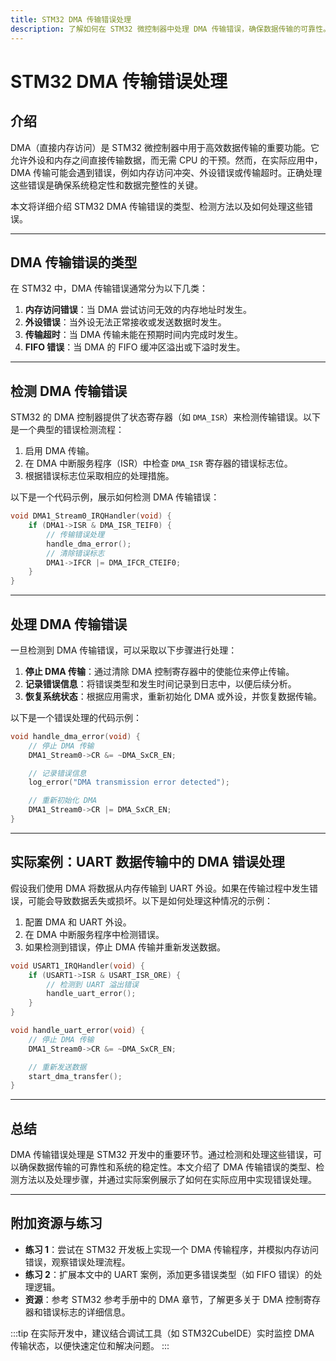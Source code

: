 ```yaml
---
title: STM32 DMA 传输错误处理
description: 了解如何在 STM32 微控制器中处理 DMA 传输错误，确保数据传输的可靠性。
---
```


# STM32 DMA 传输错误处理

## 介绍

DMA（直接内存访问）是 STM32 微控制器中用于高效数据传输的重要功能。它允许外设和内存之间直接传输数据，而无需 CPU 的干预。然而，在实际应用中，DMA 传输可能会遇到错误，例如内存访问冲突、外设错误或传输超时。正确处理这些错误是确保系统稳定性和数据完整性的关键。

本文将详细介绍 STM32 DMA 传输错误的类型、检测方法以及如何处理这些错误。

---

## DMA 传输错误的类型

在 STM32 中，DMA 传输错误通常分为以下几类：

1. **内存访问错误**：当 DMA 尝试访问无效的内存地址时发生。
2. **外设错误**：当外设无法正常接收或发送数据时发生。
3. **传输超时**：当 DMA 传输未能在预期时间内完成时发生。
4. **FIFO 错误**：当 DMA 的 FIFO 缓冲区溢出或下溢时发生。

---

## 检测 DMA 传输错误

STM32 的 DMA 控制器提供了状态寄存器（如 `DMA_ISR`）来检测传输错误。以下是一个典型的错误检测流程：

1. 启用 DMA 传输。
2. 在 DMA 中断服务程序（ISR）中检查 `DMA_ISR` 寄存器的错误标志位。
3. 根据错误标志位采取相应的处理措施。

以下是一个代码示例，展示如何检测 DMA 传输错误：

```c
void DMA1_Stream0_IRQHandler(void) {
    if (DMA1->ISR & DMA_ISR_TEIF0) {
        // 传输错误处理
        handle_dma_error();
        // 清除错误标志
        DMA1->IFCR |= DMA_IFCR_CTEIF0;
    }
}
```

---

## 处理 DMA 传输错误

一旦检测到 DMA 传输错误，可以采取以下步骤进行处理：

1. **停止 DMA 传输**：通过清除 DMA 控制寄存器中的使能位来停止传输。
2. **记录错误信息**：将错误类型和发生时间记录到日志中，以便后续分析。
3. **恢复系统状态**：根据应用需求，重新初始化 DMA 或外设，并恢复数据传输。

以下是一个错误处理的代码示例：

```c
void handle_dma_error(void) {
    // 停止 DMA 传输
    DMA1_Stream0->CR &= ~DMA_SxCR_EN;

    // 记录错误信息
    log_error("DMA transmission error detected");

    // 重新初始化 DMA
    DMA1_Stream0->CR |= DMA_SxCR_EN;
}
```

---

## 实际案例：UART 数据传输中的 DMA 错误处理

假设我们使用 DMA 将数据从内存传输到 UART 外设。如果在传输过程中发生错误，可能会导致数据丢失或损坏。以下是如何处理这种情况的示例：

1. 配置 DMA 和 UART 外设。
2. 在 DMA 中断服务程序中检测错误。
3. 如果检测到错误，停止 DMA 传输并重新发送数据。

```c
void USART1_IRQHandler(void) {
    if (USART1->ISR & USART_ISR_ORE) {
        // 检测到 UART 溢出错误
        handle_uart_error();
    }
}

void handle_uart_error(void) {
    // 停止 DMA 传输
    DMA1_Stream0->CR &= ~DMA_SxCR_EN;

    // 重新发送数据
    start_dma_transfer();
}
```

---

## 总结

DMA 传输错误处理是 STM32 开发中的重要环节。通过检测和处理这些错误，可以确保数据传输的可靠性和系统的稳定性。本文介绍了 DMA 传输错误的类型、检测方法以及处理步骤，并通过实际案例展示了如何在实际应用中实现错误处理。

---

## 附加资源与练习

- **练习 1**：尝试在 STM32 开发板上实现一个 DMA 传输程序，并模拟内存访问错误，观察错误处理流程。
- **练习 2**：扩展本文中的 UART 案例，添加更多错误类型（如 FIFO 错误）的处理逻辑。
- **资源**：参考 STM32 参考手册中的 DMA 章节，了解更多关于 DMA 控制寄存器和错误标志的详细信息。

:::tip
在实际开发中，建议结合调试工具（如 STM32CubeIDE）实时监控 DMA 传输状态，以便快速定位和解决问题。
:::